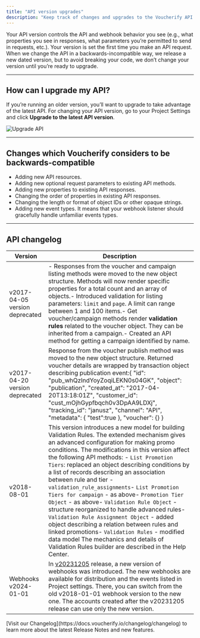 ```yaml
---
title: "API version upgrades"
description: "Keep track of changes and upgrades to the Voucherify API."
---
```


Your API version controls the API and webhook behavior you see (e.g., what properties you see in responses, what parameters you’re permitted to send in requests, etc.). Your version is set the first time you make an API request. When we change the API in a backwards-incompatible way, we release a new dated version, but to avoid breaking your code, we don’t change your version until you’re ready to upgrade.

***

## How can I upgrade my API?

If you’re running an older version, you’ll want to upgrade to take advantage of the latest API. For changing your API version, go to your Project Settings and click **Upgrade to the latest API version**.

![Upgrade API](/images/docs/d5b3ce2-upgrade-API.png "Upgrade API")

***

## Changes which Voucherify considers to be backwards-compatible

* Adding new API resources.
* Adding new optional request parameters to existing API methods.
* Adding new properties to existing API responses.
* Changing the order of properties in existing API responses.
* Changing the length or format of object IDs or other opaque strings.
* Adding new event types. It means that your webhook listener should gracefully handle unfamiliar events types.

***

## API changelog

| Version                        | Description                                                                                                                                                                                                                                                                                                                                                                                                                                                                                                                                                                                                                                                                                                                                                                                                       |
| ------------------------------ | ----------------------------------------------------------------------------------------------------------------------------------------------------------------------------------------------------------------------------------------------------------------------------------------------------------------------------------------------------------------------------------------------------------------------------------------------------------------------------------------------------------------------------------------------------------------------------------------------------------------------------------------------------------------------------------------------------------------------------------------------------------------------------------------------------------------- |
| v2017-04-05 version deprecated | - Responses from the voucher and campaign listing methods were moved to the new object structure. Methods will now render specific properties for a total count and an array of objects.- Introduced validation for listing parameters: `limit` and `page`. A limit can range between 1 and 100 items.- Get voucher/campaign methods render **validation rules** related to the voucher object. They can be inherited from a campaign.- Created an API method for getting a campaign identified by name.                                                                                                                                                                                                                                                                                                          |
| v2017-04-20 version deprecated | Response from the voucher publish method was moved to the new object structure. Returned voucher details are wrapped by transaction object describing publication event:\{ "id": "pub\_whQzIndYoyZoqiLEKN0s04GK", "object": "publication", "created\_at": "2017-04-20T13:18:01Z", "customer\_id": "cust\_mOjhGypfbqch0v3DpAA9LDXj", "tracking\_id": "janusz", "channel": "API", "metadata": \{ "test":true }, "voucher": \{} }                                                                                                                                                                                                                                                                                                                                                                                    |
| v2018-08-01                    | This version introduces a new model for building Validation Rules. The extended mechanism gives an advanced configuration for making promo conditions. The modifications in this version affect the following API methods: - `List Promotion Tiers`: replaced an object describing conditions by a list of records describing an association between rule and tier - `validation_rule_assignments`- `List Promotion Tiers for campaign` - as above- `Promotion Tier Object` - as above- `Validation Rule Object` - structure reorganized to handle advanced rules- `Validation Rule Assignment Object` - added object describing a relation between rules and linked promotions- `Validation Rules` - modified data model The mechanics and details of Validation Rules builder are described in the Help Center. |
| Webhooks v2024-01-01           | In [v20231205](https://support.voucherify.io/article/23-whats-new-in-voucherify#v20231205) release, a new version of webhooks was introduced. The new webhooks are available for distribution and the events listed in Project settings. There, you can switch from the old v2018-01-01 webhook version to the new one. The accounts created after the v20231205 release can use only the new version.                                                                                                                                                                                                                                                                                                                                                                                                            |

<Callout icon="notebook" color="#2196F3" iconType="regular">
  [Visit our Changelog](https://docs.voucherify.io/changelog/changelog) to learn more about the latest Release Notes and new features.
</Callout>